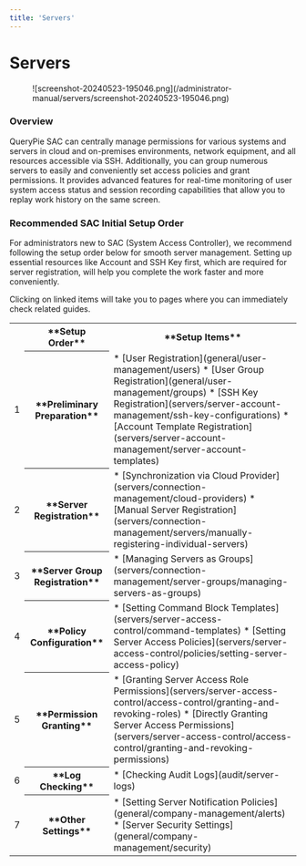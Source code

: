 ```yaml
---
title: 'Servers'
---
```



# Servers

<figure data-layout="center" data-align="center">
![screenshot-20240523-195046.png](/administrator-manual/servers/screenshot-20240523-195046.png)
</figure>

### Overview

QueryPie SAC can centrally manage permissions for various systems and servers in cloud and on-premises environments, network equipment, and all resources accessible via SSH. Additionally, you can group numerous servers to easily and conveniently set access policies and grant permissions. It provides advanced features for real-time monitoring of user system access status and session recording capabilities that allow you to replay work history on the same screen.

### Recommended SAC Initial Setup Order

For administrators new to SAC (System Access Controller), we recommend following the setup order below for smooth server management. Setting up essential resources like Account and SSH Key first, which are required for server registration, will help you complete the work faster and more conveniently.

<Callout type="info">
Clicking on linked items will take you to pages where you can immediately check related guides.
</Callout>

<table data-table-width="760" data-layout="default" local-id="732b2fe2-d76c-4f02-aa32-1d192dd4db6e">
<colgroup>
<col/>
<col/>
<col/>
</colgroup>
<tbody>
<tr>
<th>
</th>
<th>
**Setup Order**
</th>
<th>
**Setup Items**
</th>
</tr>
<tr>
<td>
1
</td>
<th>
**Preliminary Preparation**
</th>
<td>
* [User Registration](general/user-management/users)
* [User Group Registration](general/user-management/groups)
* [SSH Key Registration](servers/server-account-management/ssh-key-configurations)
* [Account Template Registration](servers/server-account-management/server-account-templates)
</td>
</tr>
<tr>
<td>
2
</td>
<th>
**Server Registration**
</th>
<td>
* [Synchronization via Cloud Provider](servers/connection-management/cloud-providers)
* [Manual Server Registration](servers/connection-management/servers/manually-registering-individual-servers)
</td>
</tr>
<tr>
<td>
3
</td>
<th>
**Server Group Registration**
</th>
<td>
* [Managing Servers as Groups](servers/connection-management/server-groups/managing-servers-as-groups)
</td>
</tr>
<tr>
<td>
4
</td>
<th>
**Policy Configuration**
</th>
<td>
* [Setting Command Block Templates](servers/server-access-control/command-templates)
* [Setting Server Access Policies](servers/server-access-control/policies/setting-server-access-policy)
</td>
</tr>
<tr>
<td>
5
</td>
<th>
**Permission Granting**
</th>
<td>
* [Granting Server Access Role Permissions](servers/server-access-control/access-control/granting-and-revoking-roles)
* [Directly Granting Server Access Permissions](servers/server-access-control/access-control/granting-and-revoking-permissions)
</td>
</tr>
<tr>
<td>
6
</td>
<th>
**Log Checking**
</th>
<td>
* [Checking Audit Logs](audit/server-logs)
</td>
</tr>
<tr>
<td>
7
</td>
<th>
**Other Settings**
</th>
<td>
* [Setting Server Notification Policies](general/company-management/alerts)
* [Server Security Settings](general/company-management/security)
</td>
</tr>
</tbody>
</table>
